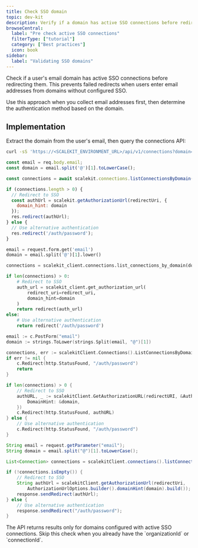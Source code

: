 ```yaml
---
title: Check SSO domain
topic: dev-kit
description: Verify if a domain has active SSO connections before redirecting users
browseCentral:
  label: "Pre check active SSO connections"
  filterType: ["tutorial"]
  category: ["Best practices"]
  icon: book
sidebar:
  label: "Validating SSO domains"
---
```



Check if a user's email domain has active SSO connections before redirecting them. This prevents failed redirects when users enter email addresses from domains without configured SSO.

Use this approach when you collect email addresses first, then determine the authentication method based on the domain.

## Implementation

Extract the domain from the user's email, then query the connections API:

```bash title="Terminal" frame="terminal" showLineNumbers=false
curl -sS 'https://<SCALEKIT_ENVIRONMENT_URL>/api/v1/connections?domain=megacorp.org'
```

<Tabs syncKey="tech-stack">
<TabItem label="Node.js">

```javascript title="Express.js" wrap
const email = req.body.email;
const domain = email.split('@')[1].toLowerCase();

const connections = await scalekit.connections.listConnectionsByDomain({ domain });

if (connections.length > 0) {
  // Redirect to SSO
  const authUrl = scalekit.getAuthorizationUrl(redirectUri, {
    domain_hint: domain
  });
  res.redirect(authUrl);
} else {
  // Use alternative authentication
  res.redirect('/auth/password');
}
```

</TabItem>
<TabItem label="Python">

```python title="Flask" wrap
email = request.form.get('email')
domain = email.split('@')[1].lower()

connections = scalekit_client.connections.list_connections_by_domain(domain=domain)

if len(connections) > 0:
    # Redirect to SSO
    auth_url = scalekit_client.get_authorization_url(
        redirect_uri=redirect_uri,
        domain_hint=domain
    )
    return redirect(auth_url)
else:
    # Use alternative authentication
    return redirect('/auth/password')
```

</TabItem>
<TabItem label="Go">

```go title="Gin" wrap
email := c.PostForm("email")
domain := strings.ToLower(strings.Split(email, "@")[1])

connections, err := scalekitClient.Connections().ListConnectionsByDomain(domain)
if err != nil {
    c.Redirect(http.StatusFound, "/auth/password")
    return
}

if len(connections) > 0 {
    // Redirect to SSO
    authURL, _ := scalekitClient.GetAuthorizationURL(redirectURI, &AuthorizationURLOptions{
        DomainHint: &domain,
    })
    c.Redirect(http.StatusFound, authURL)
} else {
    // Use alternative authentication
    c.Redirect(http.StatusFound, "/auth/password")
}
```

</TabItem>
<TabItem label="Java">

```java title="Spring Boot" wrap
String email = request.getParameter("email");
String domain = email.split("@")[1].toLowerCase();

List<Connection> connections = scalekitClient.connections().listConnectionsByDomain(domain);

if (!connections.isEmpty()) {
    // Redirect to SSO
    String authUrl = scalekitClient.getAuthorizationUrl(redirectUri,
        AuthorizationUrlOptions.builder().domainHint(domain).build());
    response.sendRedirect(authUrl);
} else {
    // Use alternative authentication
    response.sendRedirect("/auth/password");
}
```

</TabItem>
</Tabs>

<Aside>
The API returns results only for domains configured with active SSO connections. Skip this check when you already have the `organizationId` or `connectionId`.
</Aside>